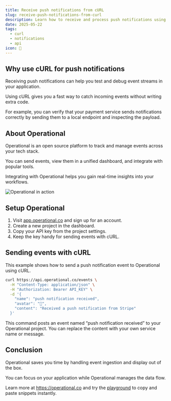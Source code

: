 ```yaml
---
title: Receive push notifications from cURL
slug: receive-push-notifications-from-curl
description: Learn how to receive and process push notifications using cURL with Operational. Set up your API key and send events easily.
date: 2025-05-22
tags:
  - curl
  - notifications
  - api
icon: 🔔
---
```


## Why use cURL for push notifications

Receiving push notifications can help you test and debug event streams in your application.

Using cURL gives you a fast way to catch incoming events without writing extra code.

For example, you can verify that your payment service sends notifications correctly by sending them to a local endpoint and inspecting the payload.

## About Operational

Operational is an open source platform to track and manage events across your tech stack.

You can send events, view them in a unified dashboard, and integrate with popular tools.

Integrating with Operational helps you gain real-time insights into your workflows.

![Operational in action](https://operational.co/images/misc/ops-usage.jpg)

## Setup Operational

1. Visit [app.operational.co](https://app.operational.co) and sign up for an account.
2. Create a new project in the dashboard.
3. Copy your API key from the project settings.
4. Keep the key handy for sending events with cURL.

## Sending events with cURL

This example shows how to send a push notification event to Operational using cURL.

```bash
curl https://api.operational.co/events \
  -H "Content-Type: application/json" \
  -H "Authorization: Bearer API_KEY" \
  -d '{
    "name": "push notification received",
    "avatar": "🔔",
    "content": "Received a push notification from Stripe"
  }'
```

This command posts an event named “push notification received” to your Operational project. You can replace the content with your own service name or message.

## Conclusion

Operational saves you time by handling event ingestion and display out of the box.

You can focus on your application while Operational manages the data flow.

Learn more at https://operational.co and try the [playground](https://operational.co/playground) to copy and paste snippets instantly.

